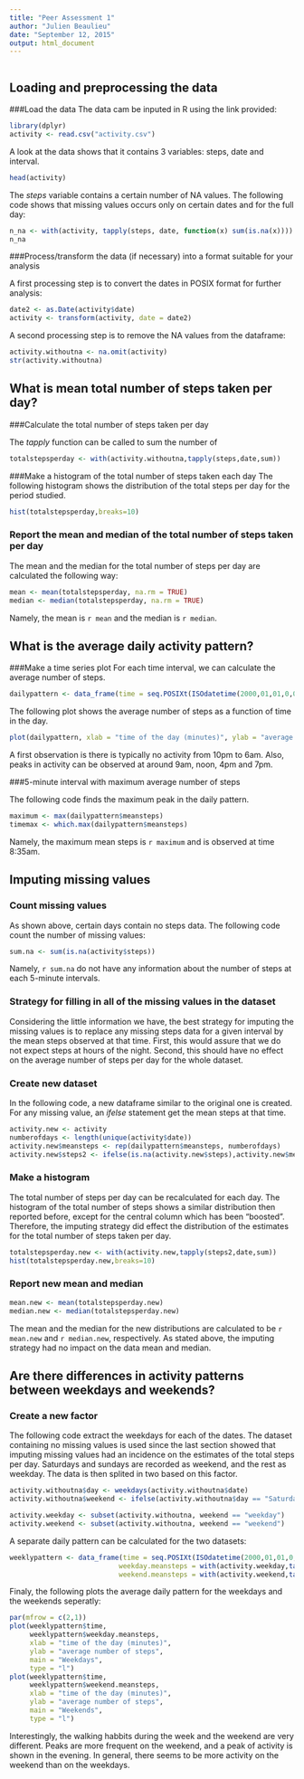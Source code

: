 ```yaml
---
title: "Peer Assessment 1"
author: "Julien Beaulieu"
date: "September 12, 2015"
output: html_document
---
```


```r

```


## Loading and preprocessing the data
###Load the data
The data cam be inputed in R using the link provided:

```r
library(dplyr)
activity <- read.csv("activity.csv")
```

A look at the data shows that it contains 3 variables: steps, date and interval.

```r
head(activity)
```

The *steps* variable contains a certain number of NA values. The following code shows that missing values occurs only on certain dates and for the full day:

```r
n_na <- with(activity, tapply(steps, date, function(x) sum(is.na(x))))
n_na
```

###Process/transform the data (if necessary) into a format suitable for your analysis

A first processing step is to convert the dates in POSIX format for further analysis:
```r
date2 <- as.Date(activity$date)
activity <- transform(activity, date = date2)
```

A second processing step is to remove the NA values from the dataframe:
```r
activity.withoutna <- na.omit(activity)
str(activity.withoutna)
```


## What is mean total number of steps taken per day?

###Calculate the total number of steps taken per day

The *tapply* function can be called to sum the number of 
```r
totalstepsperday <- with(activity.withoutna,tapply(steps,date,sum))
```

###Make a histogram of the total number of steps taken each day
The following histogram shows the distribution of the total steps per day for the period studied. 
 
```r
hist(totalstepsperday,breaks=10)
``` 

### Report the mean and median of the total number of steps taken per day
The mean and the median for the total number of steps per day are calculated the following way:
```r
mean <- mean(totalstepsperday, na.rm = TRUE)
median <- median(totalstepsperday, na.rm = TRUE)
```

Namely, the mean is `r mean` and the median is `r median`.

## What is the average daily activity pattern?
###Make a time series plot 
For each time interval, we can calculate the average number of steps. 
```r
dailypattern <- data_frame(time = seq.POSIXt(ISOdatetime(2000,01,01,0,0,0), ISOdatetime(2000,01,01,23,55,0), by = "5 mins"), meansteps = with(activity.withoutna,tapply(steps,interval,mean, na.rm=TRUE)))
```

The following plot shows the average number of steps as a function of time in the day. 
```r
plot(dailypattern, xlab = "time of the day (minutes)", ylab = "average number of steps", type = "l")
```

A first observation is there is typically no activity from 10pm to 6am. Also, peaks in activity can be observed at around 9am, noon, 4pm and 7pm.

###5-minute interval with maximum average number of steps

The following code finds the maximum peak in the daily pattern.

```r
maximum <- max(dailypattern$meansteps)
timemax <- which.max(dailypattern$meansteps)
```

Namely, the maximum mean steps is `r maximum` and is observed at time 8:35am.


## Imputing missing values
### Count missing values

As shown above, certain days contain no steps data. The following code count the number of missing values:
```r
sum.na <- sum(is.na(activity$steps))
```

Namely, `r sum.na` do not have any information about the number of steps at each 5-minute intervals.

### Strategy for filling in all of the missing values in the dataset
Considering the little information we have, the best strategy for imputing the missing values is to replace any missing steps data for a given interval by the mean steps observed at that time. First, this would assure that we do not expect steps at hours of the night. Second, this should have no effect on the average number of steps per day for the whole dataset.

### Create new dataset
In the following code, a new dataframe similar to the original one is created. For any missing value, an *ifelse* statement get the mean steps at that time.

```r
activity.new <- activity
numberofdays <- length(unique(activity$date))
activity.new$meansteps <- rep(dailypattern$meansteps, numberofdays)
activity.new$steps2 <- ifelse(is.na(activity.new$steps),activity.new$meansteps, activity.new$steps)
```

### Make a histogram

The total number of steps per day can be recalculated for each day. The histogram of the total number of steps shows a similar distribution then reported before, except for the central column which has been "boosted". Therefore, the imputing strategy did effect the distribution of the estimates for the total number of steps taken per day.

```r
totalstepsperday.new <- with(activity.new,tapply(steps2,date,sum))
hist(totalstepsperday.new,breaks=10)
```

### Report new mean and median

```r
mean.new <- mean(totalstepsperday.new)
median.new <- median(totalstepsperday.new)
```

The mean and the median for the new distributions are calculated to be `r mean.new` and `r median.new`, respectively.
As stated above, the imputing strategy had no impact on the data mean and median.


## Are there differences in activity patterns between weekdays and weekends?
### Create a new factor

The following code extract the weekdays for each of the dates. The dataset containing no missing values is used since the last section showed that imputing missing values had an incidence on the estimates of the total steps per day. Saturdays and sundays are recorded as weekend, and the rest as weekday. The data is then splited in two based on this factor.

```r
activity.withoutna$day <- weekdays(activity.withoutna$date)
activity.withoutna$weekend <- ifelse(activity.withoutna$day == "Saturday" | activity.withoutna$day == "Sunday", "weekend", "weekday")

activity.weekday <- subset(activity.withoutna, weekend == "weekday")
activity.weekend <- subset(activity.withoutna, weekend == "weekend")
```

A separate daily pattern can be calculated for the two datasets:

```r
weeklypattern <- data_frame(time = seq.POSIXt(ISOdatetime(2000,01,01,0,0,0), ISOdatetime(2000,01,01,23,55,0), by = "5 mins"),
                           weekday.meansteps = with(activity.weekday,tapply(steps,interval,mean, na.rm=TRUE)),
                           weekend.meansteps = with(activity.weekend,tapply(steps,interval,mean, na.rm=TRUE)))
```

Finaly, the following plots the average daily pattern for the weekdays and the weekends seperatly:

```r
par(mfrow = c(2,1))
plot(weeklypattern$time,
     weeklypattern$weekday.meansteps, 
     xlab = "time of the day (minutes)", 
     ylab = "average number of steps", 
     main = "Weekdays",
     type = "l")
plot(weeklypattern$time,
     weeklypattern$weekend.meansteps, 
     xlab = "time of the day (minutes)", 
     ylab = "average number of steps", 
     main = "Weekends",
     type = "l")

```

Interestingly, the walking habbits during the week and the weekend are very different. Peaks are more frequent on the weekend, and a peak of activity is shown in the evening. In general, there seems to be more activity on the weekend than on the weekdays.

